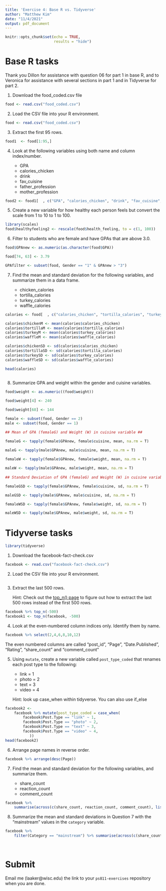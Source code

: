 ```yaml
---
title: 'Exercise 4: Base R vs. Tidyverse'
author: "Matthew Kim"
date: "11/4/2021"
output: pdf_document
---
```


```r
knitr::opts_chunk$set(echo = TRUE,
                      results = "hide")
```


# Base R tasks

Thank you Dillon for assistance with question 06 for part 1 in base R, and to Veronica for assistance with several sections in part 1 and in Tidyverse for part 2.


1. Download the food_coded.csv file

```r
food <- read.csv("food_coded.csv")

```

2. Load the CSV file into your R environment.

```r
food <- read.csv("food_coded.csv")

```

3. Extract the first 95 rows.


```r
food1  <- food[1:95,]

```

4. Look at the following variables using both name and column index/number.

    * GPA
    * calories_chicken
    * drink
    * fav_cuisine
    * father_profession
    * mother_profession
    

```r
food2 <- food1[  , c("GPA", "calories_chicken", "drink", "fav_cuisine", "father_profession", "mother_profession")]

```

5. Create a new variable for how healthy each person feels but convert the scale from 1 to 10 to 1 to 100.


```r
library(scales)
food$healthyfeeling2 <- rescale(food$health_feeling, to = c(1, 100))
```

6. Filter to students who are female and have GPAs that are above 3.0.


```r
food$GPAnew <- as.numeric(as.character(food$GPA))

food[74, 63] <- 3.79

GPAfilter <- subset(food, Gender == "1" & GPAnew > "3")


```

7. Find the mean and standard deviation for the following variables, and summarize them in a data frame.

    * chicken_calories
    * tortilla_calories
    * turkey_calories
    * waffle_calories
    
```r

calories <- food[  , c("calories_chicken", "tortilla_calories", "turkey_calories", "waffle_calories")]

calories$chickenM <- mean(calories$calories_chicken)
calories$tortillaM <- mean(calories$tortilla_calories)
calories$turkeyM <- mean(calories$turkey_calories)
calories$waffleM <- mean(calories$waffle_calories)

calories$chickenSD <- sd(calories$calories_chicken)
calories$tortillaSD <- sd(calories$tortilla_calories)
calories$turkeySD <- sd(calories$turkey_calories)
calories$waffleSD <- sd(calories$waffle_calories)

head(calories)
  

```

    
8. Summarize GPA and weight within the gender and cuisine variables.


```r

food$weight <- as.numeric((food$weight))

food$weight[4] <- 240

food$weight[68] <- 144

female <- subset(food, Gender == 2)
male <- subset(food, Gender == 1)

## Mean of GPA (femaleG) and Weight (W) in cuisine variable ## 

femaleG <- tapply(female$GPAnew, female$cuisine, mean, na.rm = T)
  
maleG <- tapply(male$GPAnew, male$cuisine, mean, na.rm = T)

femaleW <- tapply(female$GPAnew, female$weight, mean, na.rm = T)

maleW <- tapply(male$GPAnew, male$weight, mean, na.rm = T)
  
## Standard Deviation of GPA (femaleG) and Weight (W) in cuisine variable ## 

femaleGSD <- tapply(female$GPAnew, female$cuisine, sd, na.rm = T)

maleGSD <- tapply(male$GPAnew, male$cuisine, sd, na.rm = T)

femaleWSD <- tapply(female$GPAnew, female$weight, sd, na.rm = T)

maleWSD <- tapply(male$GPAnew, male$weight, sd, na.rm = T)


```

# Tidyverse tasks


```r
library(tidyverse)
```

1. Download the facebook-fact-check.csv

```r
facebook <- read.csv("facebook-fact-check.csv")
```

2. Load the CSV file into your R environment.

```r

```

3. Extract the last 500 rows.

    Hint: Check out the [top_n() page](https://rdrr.io/github/YTLogos/dplyr/man/top_n.html) to figure out how to extract the last 500 rows instead of the first 500 rows.
    
```r
facebook %>% top_n(-500)
facebook1 <- top_n(facebook, -500)

```
    
4. Look at the even-numbered column indices only. Identify them by name.

```r
facebook %>% select(2,4,6,8,10,12)

```

The even numbered columns are called "post_id", "Page", "Date.Published", "Rating", "share_count" and "comment_count"

5. Using `mutate`, create a new variable called `post_type_coded` that renames each post type to the following:

    * link = 1
    * photo = 2
    * text = 3
    * video = 4
    
    Hint: look up case_when within tidyverse. You can also use if_else
    

```r
facebook2 <-
    facebook %>% mutate(post_type_coded = case_when(
        facebook$Post.Type == "link" ~ 1,
        facebook$Post.Type == "photo" ~ 2,
        facebook$Post.Type == "text" ~ 3,
        facebook$Post.Type == "video" ~ 4,
           ))
head(facebook2)

```

6. Arrange page names in reverse order.

```r

facebook %>% arrange(desc(Page))

```
    
7. Find the mean and standard deviation for the following variables, and summarize them.

    * share_count
    * reaction_count
    * comment_count
    
```r

facebook %>% 
    summarise(across(c(share_count, reaction_count, comment_count), list(sd = sd, mean = mean), na.rm = T))

```

8. Summarize the mean and standard deviations in Question 7 with the "mainstream" values in the `category` variable.

```r

facebook %>%
    filter(Category == "mainstream") %>% summarise(across(c(share_count, reaction_count, comment_count), list(sd = sd, mean = mean), na.rm = T))

    


```

# Submit

Email me (laaker@wisc.edu) the link to your `ps811-exercises` repository when you are done.